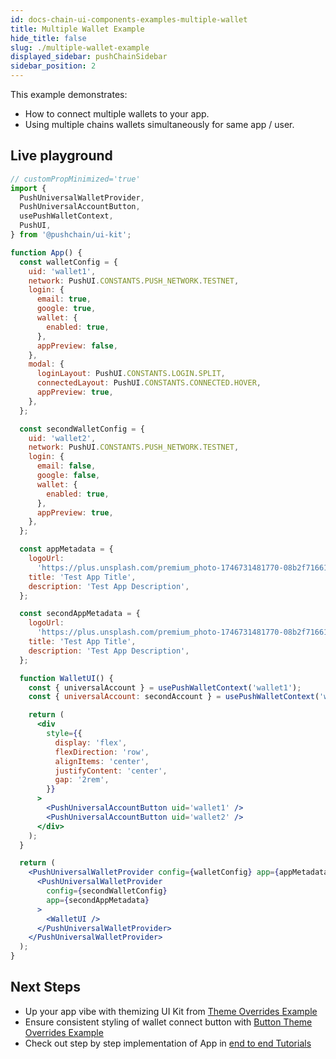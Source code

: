 ```yaml
---
id: docs-chain-ui-components-examples-multiple-wallet
title: Multiple Wallet Example
hide_title: false
slug: ./multiple-wallet-example
displayed_sidebar: pushChainSidebar
sidebar_position: 2
---
```


<head>
  <title>Multiple Wallets Example | Customizations | UI Kit | Push Chain Docs</title>
</head>

<!-- Content Start -->

This example demonstrates:
- How to connect multiple wallets to your app.
- Using multiple chains wallets simultaneously for same app / user.

## Live playground

```jsx live
// customPropMinimized='true'
import {
  PushUniversalWalletProvider,
  PushUniversalAccountButton,
  usePushWalletContext,
  PushUI,
} from '@pushchain/ui-kit';

function App() {
  const walletConfig = {
    uid: 'wallet1',
    network: PushUI.CONSTANTS.PUSH_NETWORK.TESTNET,
    login: {
      email: true,
      google: true,
      wallet: {
        enabled: true,
      },
      appPreview: false,
    },
    modal: {
      loginLayout: PushUI.CONSTANTS.LOGIN.SPLIT,
      connectedLayout: PushUI.CONSTANTS.CONNECTED.HOVER,
      appPreview: true,
    },
  };

  const secondWalletConfig = {
    uid: 'wallet2',
    network: PushUI.CONSTANTS.PUSH_NETWORK.TESTNET,
    login: {
      email: false,
      google: false,
      wallet: {
        enabled: true,
      },
      appPreview: true,
    },
  };

  const appMetadata = {
    logoUrl:
      'https://plus.unsplash.com/premium_photo-1746731481770-08b2f71661d0?q=80&w=2671&auto=format&fit=crop&ixlib=rb-4.1.0&ixid=M3wxMjA3fDB8MHxwaG90by1wYWdlfHx8fGVufDB8fHx8fA%3D%3D',
    title: 'Test App Title',
    description: 'Test App Description',
  };

  const secondAppMetadata = {
    logoUrl:
      'https://plus.unsplash.com/premium_photo-1746731481770-08b2f71661d0?q=80&w=2671&auto=format&fit=crop&ixlib=rb-4.1.0&ixid=M3wxMjA3fDB8MHxwaG90by1wYWdlfHx8fGVufDB8fHx8fA%3D%3D',
    title: 'Test App Title',
    description: 'Test App Description',
  };

  function WalletUI() {
    const { universalAccount } = usePushWalletContext('wallet1');
    const { universalAccount: secondAccount } = usePushWalletContext('wallet2');

    return (
      <div
        style={{
          display: 'flex',
          flexDirection: 'row',
          alignItems: 'center',
          justifyContent: 'center',
          gap: '2rem',
        }}
      >
        <PushUniversalAccountButton uid='wallet1' />
        <PushUniversalAccountButton uid='wallet2' />
      </div>
    );
  }

  return (
    <PushUniversalWalletProvider config={walletConfig} app={appMetadata}>
      <PushUniversalWalletProvider
        config={secondWalletConfig}
        app={secondAppMetadata}
      >
        <WalletUI />
      </PushUniversalWalletProvider>
    </PushUniversalWalletProvider>
  );
}
```

## Next Steps
- Up your app vibe with themizing UI Kit from [Theme Overrides Example](/docs/chain/ui-kit/examples/theme-overrides-example)
- Ensure consistent styling of wallet connect button with [Button Theme Overrides Example](/docs/chain/ui-kit/examples/button-theme-overrides-example)
- Check out step by step implementation of App in [end to end Tutorials](/docs/chain/tutorials)
